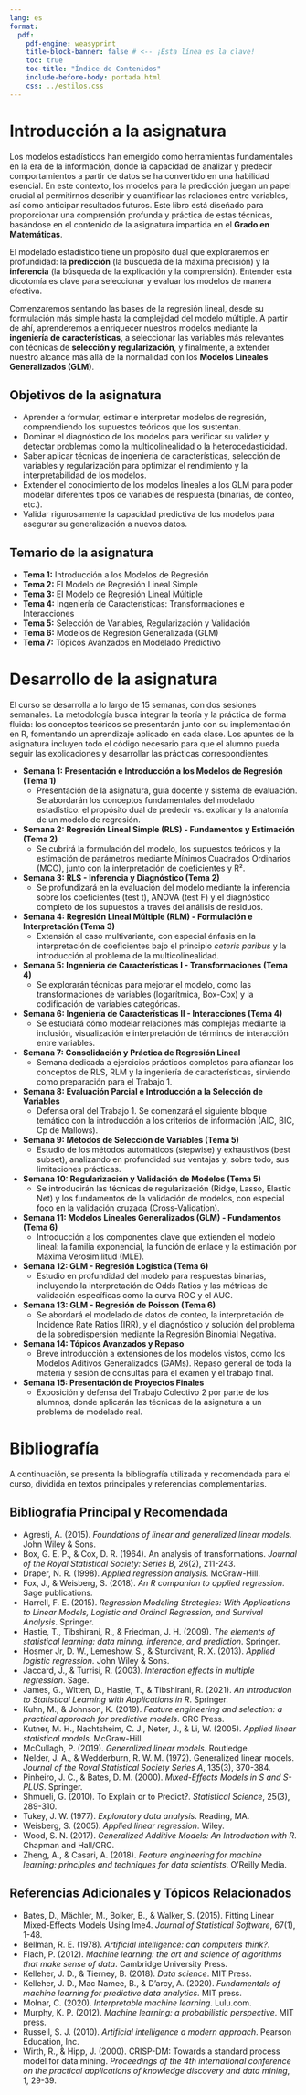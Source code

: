 ```yaml
---
lang: es
format:
  pdf:
    pdf-engine: weasyprint
    title-block-banner: false # <-- ¡Esta línea es la clave!
    toc: true
    toc-title: "Índice de Contenidos"
    include-before-body: portada.html
    css: ../estilos.css
---
```


# Introducción a la asignatura

Los modelos estadísticos han emergido como herramientas fundamentales en la era de la información, donde la capacidad de analizar y predecir comportamientos a partir de datos se ha convertido en una habilidad esencial. En este contexto, los modelos para la predicción juegan un papel crucial al permitirnos describir y cuantificar las relaciones entre variables, así como anticipar resultados futuros. Este libro está diseñado para proporcionar una comprensión profunda y práctica de estas técnicas, basándose en el contenido de la asignatura impartida en el **Grado en Matemáticas**.

El modelado estadístico tiene un propósito dual que exploraremos en profundidad: la **predicción** (la búsqueda de la máxima precisión) y la **inferencia** (la búsqueda de la explicación y la comprensión). Entender esta dicotomía es clave para seleccionar y evaluar los modelos de manera efectiva.

Comenzaremos sentando las bases de la regresión lineal, desde su formulación más simple hasta la complejidad del modelo múltiple. A partir de ahí, aprenderemos a enriquecer nuestros modelos mediante la **ingeniería de características**, a seleccionar las variables más relevantes con técnicas de **selección y regularización**, y finalmente, a extender nuestro alcance más allá de la normalidad con los **Modelos Lineales Generalizados (GLM)**.

## Objetivos de la asignatura

- Aprender a formular, estimar e interpretar modelos de regresión, comprendiendo los supuestos teóricos que los sustentan.
- Dominar el diagnóstico de los modelos para verificar su validez y detectar problemas como la multicolinealidad o la heterocedasticidad.
- Saber aplicar técnicas de ingeniería de características, selección de variables y regularización para optimizar el rendimiento y la interpretabilidad de los modelos.
- Extender el conocimiento de los modelos lineales a los GLM para poder modelar diferentes tipos de variables de respuesta (binarias, de conteo, etc.).
- Validar rigurosamente la capacidad predictiva de los modelos para asegurar su generalización a nuevos datos.

## Temario de la asignatura
- **Tema 1:** Introducción a los Modelos de Regresión
- **Tema 2:** El Modelo de Regresión Lineal Simple
- **Tema 3:** El Modelo de Regresión Lineal Múltiple
- **Tema 4:** Ingeniería de Características: Transformaciones e Interacciones
- **Tema 5:** Selección de Variables, Regularización y Validación
- **Tema 6:** Modelos de Regresión Generalizada (GLM)
- **Tema 7:** Tópicos Avanzados en Modelado Predictivo


# Desarrollo de la asignatura

El curso se desarrolla a lo largo de 15 semanas, con dos sesiones semanales. La metodología busca integrar la teoría y la práctica de forma fluida: los conceptos teóricos se presentarán junto con su implementación en R, fomentando un aprendizaje aplicado en cada clase. Los apuntes de la asignatura incluyen todo el código necesario para que el alumno pueda seguir las explicaciones y desarrollar las prácticas correspondientes.

- **Semana 1: Presentación e Introducción a los Modelos de Regresión (Tema 1)**
  - Presentación de la asignatura, guía docente y sistema de evaluación. Se abordarán los conceptos fundamentales del modelado estadístico: el propósito dual de predecir vs. explicar y la anatomía de un modelo de regresión.

- **Semana 2: Regresión Lineal Simple (RLS) - Fundamentos y Estimación (Tema 2)**
  - Se cubrirá la formulación del modelo, los supuestos teóricos y la estimación de parámetros mediante Mínimos Cuadrados Ordinarios (MCO), junto con la interpretación de coeficientes y R².

- **Semana 3: RLS - Inferencia y Diagnóstico (Tema 2)**
  - Se profundizará en la evaluación del modelo mediante la inferencia sobre los coeficientes (test t), ANOVA (test F) y el diagnóstico completo de los supuestos a través del análisis de residuos.

- **Semana 4: Regresión Lineal Múltiple (RLM) - Formulación e Interpretación (Tema 3)**
  - Extensión al caso multivariante, con especial énfasis en la interpretación de coeficientes bajo el principio *ceteris paribus* y la introducción al problema de la multicolinealidad.

- **Semana 5: Ingeniería de Características I - Transformaciones (Tema 4)**
  - Se explorarán técnicas para mejorar el modelo, como las transformaciones de variables (logarítmica, Box-Cox) y la codificación de variables categóricas.

- **Semana 6: Ingeniería de Características II - Interacciones (Tema 4)**
  - Se estudiará cómo modelar relaciones más complejas mediante la inclusión, visualización e interpretación de términos de interacción entre variables.

- **Semana 7: Consolidación y Práctica de Regresión Lineal**
  - Semana dedicada a ejercicios prácticos completos para afianzar los conceptos de RLS, RLM y la ingeniería de características, sirviendo como preparación para el Trabajo 1.

- **Semana 8: Evaluación Parcial e Introducción a la Selección de Variables**
  - Defensa oral del Trabajo 1. Se comenzará el siguiente bloque temático con la introducción a los criterios de información (AIC, BIC, Cp de Mallows).

- **Semana 9: Métodos de Selección de Variables (Tema 5)**
  - Estudio de los métodos automáticos (stepwise) y exhaustivos (best subset), analizando en profundidad sus ventajas y, sobre todo, sus limitaciones prácticas.

- **Semana 10: Regularización y Validación de Modelos (Tema 5)**
  - Se introducirán las técnicas de regularización (Ridge, Lasso, Elastic Net) y los fundamentos de la validación de modelos, con especial foco en la validación cruzada (Cross-Validation).

- **Semana 11: Modelos Lineales Generalizados (GLM) - Fundamentos (Tema 6)**
  - Introducción a los componentes clave que extienden el modelo lineal: la familia exponencial, la función de enlace y la estimación por Máxima Verosimilitud (MLE).

- **Semana 12: GLM - Regresión Logística (Tema 6)**
  - Estudio en profundidad del modelo para respuestas binarias, incluyendo la interpretación de Odds Ratios y las métricas de validación específicas como la curva ROC y el AUC.

- **Semana 13: GLM - Regresión de Poisson (Tema 6)**
  - Se abordará el modelado de datos de conteo, la interpretación de Incidence Rate Ratios (IRR), y el diagnóstico y solución del problema de la sobredispersión mediante la Regresión Binomial Negativa.

- **Semana 14: Tópicos Avanzados y Repaso**
  - Breve introducción a extensiones de los modelos vistos, como los Modelos Aditivos Generalizados (GAMs). Repaso general de toda la materia y sesión de consultas para el examen y el trabajo final.

- **Semana 15: Presentación de Proyectos Finales**
  - Exposición y defensa del Trabajo Colectivo 2 por parte de los alumnos, donde aplicarán las técnicas de la asignatura a un problema de modelado real.


# Bibliografía

A continuación, se presenta la bibliografía utilizada y recomendada para el curso, dividida en textos principales y referencias complementarias.

## Bibliografía Principal y Recomendada

- Agresti, A. (2015). *Foundations of linear and generalized linear models*. John Wiley & Sons.
- Box, G. E. P., & Cox, D. R. (1964). An analysis of transformations. *Journal of the Royal Statistical Society: Series B*, 26(2), 211-243.
- Draper, N. R. (1998). *Applied regression analysis*. McGraw-Hill.
- Fox, J., & Weisberg, S. (2018). *An R companion to applied regression*. Sage publications.
- Harrell, F. E. (2015). *Regression Modeling Strategies: With Applications to Linear Models, Logistic and Ordinal Regression, and Survival Analysis*. Springer.
- Hastie, T., Tibshirani, R., & Friedman, J. H. (2009). *The elements of statistical learning: data mining, inference, and prediction*. Springer.
- Hosmer Jr, D. W., Lemeshow, S., & Sturdivant, R. X. (2013). *Applied logistic regression*. John Wiley & Sons.
- Jaccard, J., & Turrisi, R. (2003). *Interaction effects in multiple regression*. Sage.
- James, G., Witten, D., Hastie, T., & Tibshirani, R. (2021). *An Introduction to Statistical Learning with Applications in R*. Springer.
- Kuhn, M., & Johnson, K. (2019). *Feature engineering and selection: a practical approach for predictive models*. CRC Press.
- Kutner, M. H., Nachtsheim, C. J., Neter, J., & Li, W. (2005). *Applied linear statistical models*. McGraw-Hill.
- McCullagh, P. (2019). *Generalized linear models*. Routledge.
- Nelder, J. A., & Wedderburn, R. W. M. (1972). Generalized linear models. *Journal of the Royal Statistical Society Series A*, 135(3), 370-384.
- Pinheiro, J. C., & Bates, D. M. (2000). *Mixed-Effects Models in S and S-PLUS*. Springer.
- Shmueli, G. (2010). To Explain or to Predict?. *Statistical Science*, 25(3), 289-310.
- Tukey, J. W. (1977). *Exploratory data analysis*. Reading, MA.
- Weisberg, S. (2005). *Applied linear regression*. Wiley.
- Wood, S. N. (2017). *Generalized Additive Models: An Introduction with R*. Chapman and Hall/CRC.
- Zheng, A., & Casari, A. (2018). *Feature engineering for machine learning: principles and techniques for data scientists*. O'Reilly Media.

## Referencias Adicionales y Tópicos Relacionados

- Bates, D., Mächler, M., Bolker, B., & Walker, S. (2015). Fitting Linear Mixed-Effects Models Using lme4. *Journal of Statistical Software*, 67(1), 1-48.
- Bellman, R. E. (1978). *Artificial intelligence: can computers think?*.
- Flach, P. (2012). *Machine learning: the art and science of algorithms that make sense of data*. Cambridge University Press.
- Kelleher, J. D., & Tierney, B. (2018). *Data science*. MIT Press.
- Kelleher, J. D., Mac Namee, B., & D'arcy, A. (2020). *Fundamentals of machine learning for predictive data analytics*. MIT press.
- Molnar, C. (2020). *Interpretable machine learning*. Lulu.com.
- Murphy, K. P. (2012). *Machine learning: a probabilistic perspective*. MIT press.
- Russell, S. J. (2010). *Artificial intelligence a modern approach*. Pearson Education, Inc.
- Wirth, R., & Hipp, J. (2000). CRISP-DM: Towards a standard process model for data mining. *Proceedings of the 4th international conference on the practical applications of knowledge discovery and data mining*, 1, 29-39.
